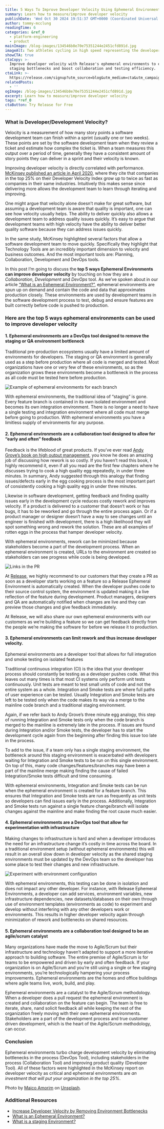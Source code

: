 ```yaml
---
title: 5 Ways To Improve Developer Velocity Using Ephemeral Environments
summary: Learn how to measure/improve developer velocity
publishDate: 'Wed Oct 30 2024 19:51:37 GMT+0000 (Coordinated Universal Time)'
author: tommy-mcclung
readingTime: 6
categories: &ref_0
  - platform-engineering
  - product
mainImage: /blog-images/134546b8e70e75351244e2451cfd891d.jpg
imageAlt: Two athletes cycling in high speed representing the developer velocity
showCTA: true
ctaCopy: >-
  Improve developer velocity with Release's ephemeral environments to eliminate
  staging bottlenecks and boost collaboration and testing efficiency.
ctaLink: >-
  https://release.com/signup?utm_source=blog&utm_medium=cta&utm_campaign=blog-cta&utm_content=improve-developer-velocity-with-ephemeral-environments
relatedPosts:
  - ''
ogImage: /blog-images/134546b8e70e75351244e2451cfd891d.jpg
excerpt: Learn how to measure/improve developer velocity
tags: *ref_0
ctaButton: Try Release for Free
---
```


###

### What is Developer/Development Velocity?

Velocity is a measurement of how many story points a software development team can finish within a sprint (usually one or two weeks). These points are set by the software development team when they review a ticket and estimate how complex the ticket is. When a team measures this output over a period of time, generally they have a consistent amount of story points they can deliver in a sprint and their velocity is known.

Improving developer velocity is directly correlated with performance. [McKinsey published an article in April 2020](https://www.mckinsey.com/industries/technology-media-and-telecommunications/our-insights/developer-velocity-how-software-excellence-fuels-business-performance), where they cite that companies in the top 25% on their Developer Velocity Index grow up to twice as fast as companies in their same industries. Intuitively this makes sense since delivering more allows the development team to learn through iterating and improving.

One might argue that velocity alone doesn’t make for great software, but assuming a development team is aware that quality is important, one can see how velocity usually helps. The ability to deliver quickly also allows a development team to address quality issues quickly. It’s easy to argue that development teams with high velocity have the ability to deliver better quality software because they can address issues quickly.

In the same study, McKinsey highlighted several factors that allow a software development team to move quickly. Specifically they highlight that Technology Tools are an incredibly important dimension to velocity and business outcomes. And the most important tools are: Planning, Collaboration, Development and DevOps tools.

In this post I’m going to discuss the **top 5 ways Ephemeral Environments can improve developer velocity** by touching on how they are a _Collaboration_, _Development_ and _DevOps_ tool. As we’ve spoken about in our article [“What is an Ephemeral Environment?”](https://releasehub.com/ephemeral-environments), ephemeral environments are spun up on demand and contain the code and data that approximates production closely. These environments are used by development teams in the software development process to test, debug and ensure features are built correctly before code is pushed to production.

### Here are the top 5 ways ephemeral environments can be used to improve developer velocity

#### 1\. Ephemeral environments are a DevOps tool designed to remove the staging or QA environment bottleneck

Traditional pre-production ecosystems usually have a limited amount of environments for developers. The staging or QA environment is generally used as a step before production where all code is merged and tested. Most organizations have one or very few of these environments, so as the organization grows these environments become a bottleneck in the process as all code must be tested here before production.

![Example of ephemeral environments for each branch](/blog-images/5e902c6fb781bd57f662c7a4d0133f69.png)

With ephemeral environments, the traditional idea of “staging” is gone. Every feature branch is contained in its own isolated environment and becomes its own integration environment. There is no longer a need to have a single testing and integration environment where all code must merge before going to production. With ephemeral environments you have a limitless supply of environments for any purpose.

#### 2\. Ephemeral environments are a collaboration tool designed to allow for “early and often” feedback

Feedback is the lifeblood of great products. If you’ve ever read [Andy Grove’s book on high output management](https://www.amazon.com/High-Output-Management-Andrew-Grove/dp/0679762884/), you know he does an amazing job of discussing how rework is so costly. If you haven’t read this book, I highly recommend it, even if all you read are the first few chapters where he discusses trying to cook a high quality egg repeatedly, in under three minutes. In summary, Andy suggested through this analogy that finding issues/defects early in the egg cooking process is the most important part of consistently cooking a high quality egg in under three minutes.

Likewise in software development, getting feedback and finding quality issues early in the development cycle reduces costly rework and improves velocity. If a product is delivered to a customer that doesn’t work or has bugs, it has to be reworked and go through the entire process again. Or if a product manager or designer doesn’t have a way to see changes until an engineer is finished with development, there is a high likelihood they will spot something wrong and rework the solution. These are all examples of rotten eggs in the process that hamper developer velocity.

With ephemeral environments, rework can be minimized because stakeholders become a part of the development process. When an ephemeral environment is created, URLs to the environment are created so stakeholders can see progress while code is being developed.

![Links in the PR](/blog-images/8fd67650916dd6a7aade9567716cc61b.png)

At [Release](https://releasehub.com/), we highly recommend to our customers that they create a PR as soon as a developer starts working on a feature so a Release Ephemeral Environment is automatically created. When the developer pushes code to their source control system, the environment is updated making it a live reflection of the feature during development. Product managers, designers and QA are automatically notified when changes are live and they can preview those changes and give feedback immediately.

At Release, we will also share our own ephemeral environments with our customers as we’re building a feature so we can get feedback directly from the people we’re making the software for before we release it to production.

#### 3\. Ephemeral environments can limit rework and thus increase developer velocity.

Ephemeral environments are a developer tool that allows for full integration and smoke testing on isolated features

Traditional continuous integration (CI) is the idea that your developer process should constantly be testing as a developer pushes code. What this leaves out many times is that most CI systems only perform unit tests continuously. Unit tests are meant to test small units of code and not the entire system as a whole. Integration and Smoke tests are where full paths of user experience can be tested. Usually Integration and Smoke tests are left to be tested only when the code makes its way via a merge to the mainline code branch and a traditional staging environment.

Again, if we refer back to Andy Grove’s three minute egg analogy, this step of running Integration and Smoke tests only when the code branch is merged to the mainline is extremely late in the process. If issues are found during Integration and/or Smoke tests, the developer has to start the development cycle again from the beginning after finding this issue too late in the process.

To add to the issue, if a team only has a single staging environment, the bottleneck around this staging environment is exacerbated with developers waiting for Integration and Smoke tests to be run on this single environment. On top of this, many code changes/features/branches may have been a part of the mainline merge making finding the cause of failed Integration/Smoke tests difficult and time consuming.

With ephemeral environments, Integration and Smoke tests can be run when the ephemeral environment is created for a feature branch. This ensures that Integration and Smoke tests are run as frequently as unit tests so developers can find issues early in the process. Additionally, Integration and Smoke tests run against a single feature change/branch will isolate changes against the mainline and make finding the root cause much easier.

#### 4\. Ephemeral environments are a DevOps tool that allow for experimentation with infrastructure

Making changes to infrastructure is hard and when a developer introduces the need for an infrastructure change it’s costly in time across the board. In a traditional environment setup (without ephemeral environments) this will result in an overall slow down in developer velocity as the shared staging environments must be updated by the DevOps team so the developer has some place to test their changes and new infrastructure.

![Experiment with environment configuration](/blog-images/be638a1797eb4614f6894a2aa9c6e102.png)

With ephemeral environments, this testing can be done in isolation and does not impact any other developer. For instance, with Release Ephemeral Environments, a developer can add services, environment variables, new infrastructure dependencies, new datasets/databases on their own through use of environment templates (environments as code) to experiment and develop without interfering with any other developers work or environments. This results in higher developer velocity again through minimization of rework and bottlenecks on shared resources.

#### 5\. Ephemeral environments are a collaboration tool designed to be an agile/scrum catalyst

Many organizations have made the move to Agile/Scrum but their infrastructure and technology haven’t adapted to support a more iterative approach to building software. The entire premise of Agile/Scrum is for teams to be empowered and driven by early and often feedback. If your organization is on Agile/Scrum and you’re still using a single or few staging environments, you’re technologically hampering your process improvements. Ephemeral environments are the homes and office buildings where agile teams live, work, build, and play.

Ephemeral environments are a catalyst to the Agile/Scrum methodology. When a developer does a pull request the ephemeral environment is created and collaboration on the feature can begin. The team is free to iterate, share, nand solicit feedback all while keeping the rest of the organization freely moving with their own ephemeral environments. Stakeholders are a part of the development process and true customer driven development, which is the heart of the Agile/Scrum methodology, can occur.

### Conclusion

Ephemeral environments turbo charge development velocity by eliminating bottlenecks in the process (DevOps Tool), including stakeholders in the process (Collaboration Tool) and improving product quality (Developer Tool). All of these factors were highlighted in the McKinsey report on developer velocity as critical and ephemeral environments are _an investment that will put your organization in the top 25%_.

Photo by [Maico Amorim](https://unsplash.com/@maicoamorim?utm_source=unsplash&utm_medium=referral&utm_content=creditCopyText) on [Unsplash](https://unsplash.com/@maicoamorim?utm_source=unsplash&utm_medium=referral&utm_content=creditCopyText).

### Additional Resources

*   [Increase Developer Velocity by Removing Environment Bottlenecks](https://releasehub.com/blog/increase-developer-velocity-by-removing-environment-bottlenecks)
*   [What is an Ephemeral Environment?](https://releasehub.com/ephemeral-environments)
*   [What is a staging Environment?](https://releasehub.com/staging-environments)

‍
